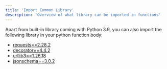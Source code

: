 ```yaml
---
title: 'Import Common Library'
description: 'Overview of what library can be imported in functions'
---
```


Apart from built-in library coming with Python 3.9, you can also import the following library in your python function body:

- [requests==2.28.2](https://pypi.org/project/requests/2.28.2/)
- [decorator==4.4.2](https://pypi.org/project/decorator/4.4.2/)
- [urllib3==1.26.18](https://pypi.org/project/urllib3/1.26.18/)
- [jsonschema==3.0.2](https://pypi.org/project/jsonschema/3.0.2/)
